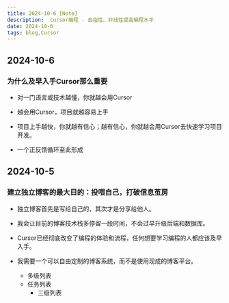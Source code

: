 ```yaml
---
title: 2024-10-6 [Note]
description:  cursor编程 - 自指性、非线性提高编程水平
date: 2024-10-6
tags: blog,Cursor
---
```

## 2024-10-6
### 为什么及早入手Cursor那么重要
  - 对一门语言或技术越懂，你就越会用Cursor
  - 越会用Cursor，项目就越容易上手
  - 项目上手越快，你就越有信心；越有信心，你就越会用Cursor去快速学习项目开发。

  - 一个正反馈循环至此形成

## 2024-10-5
### 建立独立博客的最大目的：投喂自己，打破信息茧房

- 独立博客首先是写给自己的，其次才是分享给他人。

- 我会让目前的博客技术栈多停留一段时间，不会过早升级后端和数据库。

- Cursor已经彻底改变了编程的体验和流程，任何想要学习编程的人都应该及早入手。

- 我需要一个可以自由定制的博客系统，而不是使用现成的博客平台。

  - 多级列表
  - 任务列表
    - 三级列表
